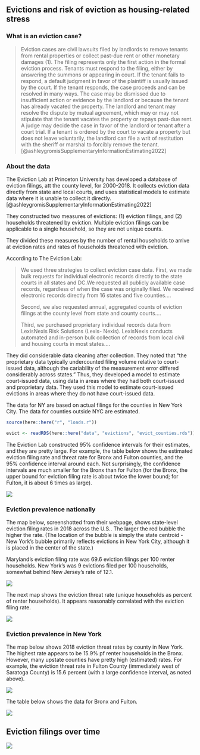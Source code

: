 ## Evictions and risk of eviction as housing-related stress

### What is an eviction case?

> Eviction cases are civil lawsuits filed by landlords to remove tenants from rental properties or collect past-due rent or other monetary damages (1). The filing represents only the first action in the formal eviction process. Tenants must respond to the filing, either by answering the summons or appearing in court. If the tenant fails to respond, a default judgment in favor of the plaintiff is usually issued by the court. If the tenant responds, the case proceeds and can be resolved in many ways. The case may be dismissed due to insufficient action or evidence by the landlord or because the tenant has already vacated the property. The landlord and tenant may resolve the dispute by mutual agreement, which may or may not stipulate that the tenant vacates the property or repays past-due rent. A judge may decide the case in favor of the landlord or tenant after a court trial. If a tenant is ordered by the court to vacate a property but does not leave voluntarily, the landlord can file a writ of restitution with the sheriff or marshal to forcibly remove the tenant. [@ashleygromisSupplementaryInformationEstimating2022]

### About the data

The Eviction Lab at Princeton University has developed a database of eviction filings, att the county level, for 2000-2018. It collects eviction data directly from state and local courts, and uses statistical models to estimate data where it is unable to collect it directly. [@ashleygromisSupplementaryInformationEstimating2022]

They constructed two measures of evictions: (1) eviction filings, and (2) households threatened by eviction. Multiple eviction filings can be applicable to a single household, so they are not unique counts.

They divided these measures by the number of rental households to arrive at eviction rates and rates of households threatened with eviction.

According to The Eviction Lab:

> We used three strategies to collect eviction case data. First, we made bulk requests for individual electronic records directly to the state courts in all states and DC.We requested all publicly available case records, regardless of when the case was originally filed. We received electronic records directly from 16 states and five counties....
>
> Second, we also requested annual, aggregated counts of eviction filings at the county level from state and county courts....
>
> Third, we purchased proprietary individual records data from LexisNexis Risk Solutions (Lexis- Nexis). LexisNexis conducts automated and in-person bulk collection of records from local civil and housing courts in most states....

They did considerable data cleaning after collection. They noted that "the proprietary data typically undercounted filing volume relative to court-issued data, although the cariability of the measurement error differed considerably across states." Thus, they developed a model to estimate court-issued data, using data in areas where they had both court-issued and proprietary data. They used this model to estimate court-issued evictions in areas where they do not have court-issued data.

The data for NY are based on actual filings for the counties in New York City. The data for counties outside NYC are estimated.

```r
source(here::here("r", "loads.r"))

evict <- readRDS(here::here("data", "evictions", "evict_counties.rds"))

```

The Eviction Lab constructed 95% confidence intervals for their estimates, and they are pretty large. For example, the table below shows the estimated eviction filing rate and threat rate for Bronx and Fulton counties, and the 95% confidence interval around each. Not surprisingly, the confidence intervals are much smaller for the Bronx than for Fulton (for the Bronx, the upper bound for eviction filing rate is about twice the lower bound; for Fulton, it is about 6 times as large).

![](../images/paste-41428E61.png)

### Eviction prevalence nationally

The map below, screenshotted from their webpage, shows state-level eviction filing rates in 2018 across the U.S.. The larger the red bubble the higher the rate. (The location of the bubble is simply the state centroid - New York's bubble primarily reflects evictions in New York City, although it is placed in the center of the state.)

Maryland's eviction filing rate was 69.6 eviction filings per 100 renter households. New York's was 9 evictions filed per 100 households, somewhat behind New Jersey's rate of 12.1.

![](../images/paste-7E6206CE.png)

The next map shows the eviction threat rate (unique households as percent of renter households). It appears reasonably correlated with the eviction filing rate.

![](../images/paste-5A088CAD.png)

### Eviction prevalence in New York

The map below shows 2018 eviction threat rates by county in New York. The highest rate appears to be 15.9% pf renter households in the Bronx. However, many upstate counties have pretty high (estimated) rates. For example, the eviction threat rate in Fulton County (immediately west of Saratoga County) is 15.6 percent (with a large confidence interval, as noted above).

![](../images/paste-6F7AB6FE.png)

The table below shows the data for Bronx and Fulton.

![](../images/paste-DC9DD075.png)

## Eviction filings over time

![](../images/paste-37389E35.png)
